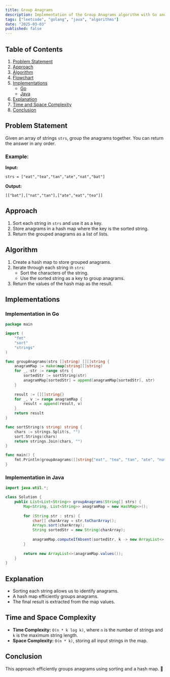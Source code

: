 ```yaml
---
title: Group Anagrams
description: Implementation of the Group Anagrams algorithm with Go and Java.
tags: ["leetcode", "golang", "java", "algorithms"]
date: "2025-03-03"
published: false
---
```


## Table of Contents

1. [Problem Statement](#problem-statement)
2. [Approach](#approach)
3. [Algorithm](#algorithm)
4. [Flowchart](#flowchart)
5. [Implementations](#implementations)
   - [Go](#implementation-in-go)
   - [Java](#implementation-in-java)
6. [Explanation](#explanation)
7. [Time and Space Complexity](#time-and-space-complexity)
8. [Conclusion](#conclusion)

## Problem Statement

Given an array of strings `strs`, group the anagrams together. You can return the answer in any order.

### Example:

**Input:**

```
strs = ["eat","tea","tan","ate","nat","bat"]
```

**Output:**

```
[["bat"],["nat","tan"],["ate","eat","tea"]]
```

## Approach

1. Sort each string in `strs` and use it as a key.
2. Store anagrams in a hash map where the key is the sorted string.
3. Return the grouped anagrams as a list of lists.

## Algorithm

1. Create a hash map to store grouped anagrams.
2. Iterate through each string in `strs`:
   - Sort the characters of the string.
   - Use the sorted string as a key to group anagrams.
3. Return the values of the hash map as the result.

## Implementations

### Implementation in Go

```go
package main

import (
    "fmt"
    "sort"
    "strings"
)

func groupAnagrams(strs []string) [][]string {
    anagramMap := make(map[string][]string)
    for _, str := range strs {
        sortedStr := sortString(str)
        anagramMap[sortedStr] = append(anagramMap[sortedStr], str)
    }
    
    result := [][]string{}
    for _, v := range anagramMap {
        result = append(result, v)
    }
    return result
}

func sortString(s string) string {
    chars := strings.Split(s, "")
    sort.Strings(chars)
    return strings.Join(chars, "")
}

func main() {
    fmt.Println(groupAnagrams([]string{"eat", "tea", "tan", "ate", "nat", "bat"}))
}
```

### Implementation in Java

```java
import java.util.*;

class Solution {
    public List<List<String>> groupAnagrams(String[] strs) {
        Map<String, List<String>> anagramMap = new HashMap<>();
        
        for (String str : strs) {
            char[] charArray = str.toCharArray();
            Arrays.sort(charArray);
            String sortedStr = new String(charArray);
            
            anagramMap.computeIfAbsent(sortedStr, k -> new ArrayList<>()).add(str);
        }
        
        return new ArrayList<>(anagramMap.values());
    }
}
```

## Explanation

- Sorting each string allows us to identify anagrams.
- A hash map efficiently groups anagrams.
- The final result is extracted from the map values.

## Time and Space Complexity

- **Time Complexity:** `O(n * k log k)`, where `n` is the number of strings and `k` is the maximum string length.
- **Space Complexity:** `O(n * k)`, storing all input strings in the map.

## Conclusion

This approach efficiently groups anagrams using sorting and a hash map. 🚀

